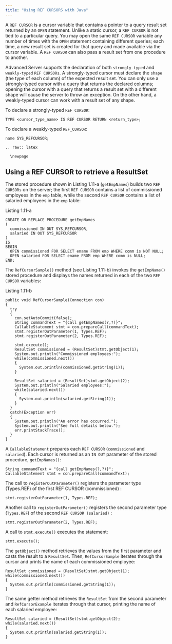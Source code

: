 ```yaml
---
title: "Using REF CURSORS with Java"
---
```


<div id="using_ref_cursors_with_java" class="registered_link"></div>

A `REF CURSOR` is a cursor variable that contains a pointer to a query result set returned by an `OPEN` statement. Unlike a static cursor, a `REF CURSOR` is not tied to a particular query. You may open the same `REF CURSOR` variable any number of times with the `OPEN` statement containing different queries; each time, a new result set is created for that query and made available via the cursor variable. A `REF CURSOR` can also pass a result set from one procedure to another.

Advanced Server supports the declaration of both `strongly-typed` and `weakly-typed` `REF CURSORs`. A strongly-typed cursor must declare the `shape` (the type of each column) of the expected result set. You can only use a strongly-typed cursor with a query that returns the declared columns; opening the cursor with a query that returns a result set with a different shape will cause the server to throw an exception. On the other hand, a weakly-typed cursor can work with a result set of any shape.

To declare a strongly-typed `REF CURSOR`:

```
TYPE <cursor_type_name> IS REF CURSOR RETURN <return_type>;
```

To declare a weakly-typed `REF_CURSOR`:

```
name SYS_REFCURSOR;

.. raw:: latex

  \newpage
```

## Using a REF CURSOR to retrieve a ResultSet

The stored procedure shown in Listing 1.11-a (`getEmpNames`) builds two `REF CURSORs` on the server; the first `REF CURSOR` contains a list of commissioned employees in the `emp` table, while the second `REF CURSOR` contains a list of salaried employees in the `emp` table:

Listing 1.11-a

```
CREATE OR REPLACE PROCEDURE getEmpNames
(
  commissioned IN OUT SYS_REFCURSOR,
  salaried IN OUT SYS_REFCURSOR
)
IS
BEGIN
  OPEN commissioned FOR SELECT ename FROM emp WHERE comm is NOT NULL;
  OPEN salaried FOR SELECT ename FROM emp WHERE comm is NULL;
END;
```

The `RefCursorSample()` method (see Listing 1.11-b) invokes the `getEmpName()` stored procedure and displays the names returned in each of the two `REF CURSOR` variables:

Listing 1.11-b

```
public void RefCursorSample(Connection con)
{
  try
  {
    con.setAutoCommit(false);
    String commandText = "{call getEmpNames(?,?)}";
    CallableStatement stmt = con.prepareCall(commandText);
    stmt.registerOutParameter(1, Types.REF);
    stmt.registerOutParameter(2, Types.REF);

    stmt.execute();
    ResultSet commissioned = (ResultSet)stmt.getObject(1);
    System.out.println("Commissioned employees:");
    while(commissioned.next())
    {
      System.out.println(commissioned.getString(1));
    }

    ResultSet salaried = (ResultSet)stmt.getObject(2);
    System.out.println("Salaried employees:");
    while(salaried.next())
    {
      System.out.println(salaried.getString(1));
    }
  }
  catch(Exception err)
  {
    System.out.println("An error has occurred.");
    System.out.println("See full details below.");
    err.printStackTrace();
  }
}
```

A `CallableStatement` prepares each `REF CURSOR` (`commissioned` and `salaried`). Each cursor is returned as an `IN OUT` parameter of the stored procedure, `getEmpNames()`:

```
String commandText = "{call getEmpNames(?,?)}";
CallableStatement stmt = con.prepareCall(commandText);
```

The call to `registerOutParameter()` registers the parameter type (Types.REF) of the first REF CURSOR (commissioned) :

```
stmt.registerOutParameter(1, Types.REF);
```

Another call to `registerOutParameter()` registers the second parameter type (`Types.REF`) of the second `REF CURSOR (salaried)` :

```
stmt.registerOutParameter(2, Types.REF);
```

A call to `stmt.execute()` executes the statement:

```
stmt.execute();
```

The `getObject()` method retrieves the values from the first parameter and casts the result to a `ResultSet`. Then, `RefCursorSample` iterates through the cursor and prints the name of each commissioned employee:

```
ResultSet commissioned = (ResultSet)stmt.getObject(1);
while(commissioned.next())
{
  System.out.println(commissioned.getString(1));
}
```

The same getter method retrieves the `ResultSet` from the second parameter and `RefCursorExample` iterates through that cursor, printing the name of each salaried employee:

```
ResultSet salaried = (ResultSet)stmt.getObject(2);
while(salaried.next())
{
  System.out.println(salaried.getString(1));
}
```
